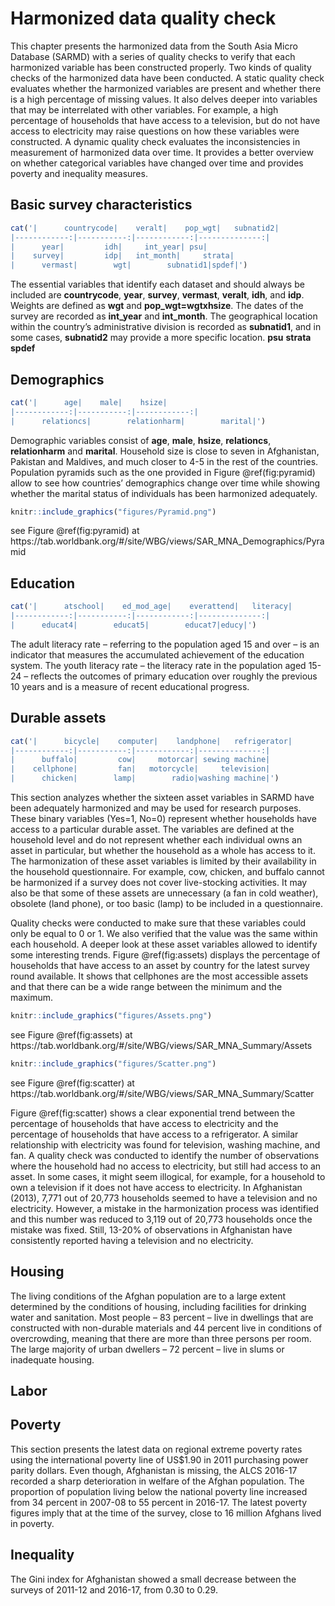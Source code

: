 # Harmonized data quality check {#qcheck}

This chapter presents the harmonized data from the South Asia Micro Database (SARMD) with a series of quality checks to verify that each harmonized variable has been constructed properly. Two kinds of quality checks of the harmonized data have been conducted. A static quality check evaluates whether the harmonized variables are present and whether there is a high percentage of missing values. It also delves deeper into variables that may be interrelated with other variables. For example, a high percentage of households that have access to a television, but do not have access to electricity may raise questions on how these variables were constructed. A dynamic quality check evaluates the inconsistencies in measurement of harmonized data over time. It provides a better overview on whether categorical variables have changed over time and provides poverty and inequality measures. 

## Basic survey characteristics


```{r table0, echo=FALSE, results='asis'}
cat('|      countrycode|    veralt|    pop_wgt|   subnatid2|
|------------:|-----------:|------------:|--------------:|
|      year|         idh|     int_year| psu|
|    survey|         idp|   int_month|     strata|
|      vermast|        wgt|        subnatid1|spdef|')
```


The essential variables that identify each dataset and should always be included are **countrycode**, **year**, **survey**, **vermast**, **veralt**, **idh**, and **idp**. Weights are defined as **wgt** and **pop_wgt=wgtxhsize**. The dates of the survey are recorded as **int_year** and **int_month**. The geographical location within the country’s administrative division is recorded as **subnatid1**, and in some cases, **subnatid2** may provide a more specific location. 
**psu**
**strata**
**spdef** 

## Demographics

```{r table1, echo=FALSE, results='asis'}
cat('|      age|    male|    hsize|
|------------:|-----------:|------------:|
|      relationcs|        relationharm|        marital|')
```

Demographic variables consist of **age**, **male**, **hsize**, **relationcs**, **relationharm** and **marital**. 
Household size is close to seven in Afghanistan, Pakistan and Maldives, and much closer to 4-5 in the rest of the countries. Population pyramids such as the one provided in Figure \@ref(fig:pyramid) allow to see how countries’ demographics change over time while showing whether the marital status of individuals has been harmonized adequately. 

```{r pyramid, fig.cap='Population Pyramid for Afghanistan (2013)', out.width='80%', fig.asp=.75, fig.align='center'}
knitr::include_graphics("figures/Pyramid.png")
```

see Figure \@ref(fig:pyramid) at https://tab.worldbank.org/#/site/WBG/views/SAR_MNA_Demographics/Pyramid 


## Education

```{r table2, echo=FALSE, results='asis'}
cat('|      atschool|    ed_mod_age|    everattend|   literacy|
|------------:|-----------:|------------:|--------------:|
|      educat4|        educat5|        educat7|educy|')
```

The adult literacy rate – referring to the population aged 15 and over – is an indicator that measures the accumulated achievement of the education system. The youth literacy rate – the literacy rate in the population aged 15-24 – reflects the outcomes of primary education over roughly the previous 10 years and is a measure of recent educational progress. 


## Durable assets

```{r table3, echo=FALSE, results='asis'}
cat('|      bicycle|    computer|    landphone|   refrigerator|
|------------:|-----------:|------------:|--------------:|
|      buffalo|         cow|     motorcar| sewing machine|
|    cellphone|         fan|   motorcycle|     television|
|      chicken|        lamp|        radio|washing machine|')
```

This section analyzes whether the sixteen asset variables in SARMD have been adequately harmonized and may be used for research purposes. These binary variables (Yes=1, No=0) represent whether households have access to a particular durable asset. The variables are defined at the household level and do not represent whether each individual owns an asset in particular, but whether the household as a whole has access to it. The harmonization of these asset variables is limited by their availability in the household questionnaire. For example, cow, chicken, and buffalo cannot be harmonized if a survey does not cover live-stocking activities. It may also be that some of these assets are unnecessary (a fan in cold weather), obsolete (land phone), or too basic (lamp) to be included in a questionnaire. 

Quality checks were conducted to make sure that these variables could only be equal to 0 or 1. We also verified that the value was the same within each household. A deeper look at these asset variables allowed to identify some interesting trends. Figure \@ref(fig:assets) displays the percentage of households that have access to an asset by country for the latest survey round available. It shows that cellphones are the most accessible assets and that there can be a wide range between the minimum and the maximum. 

```{r assets, fig.cap='Harmonized asset ownership in latest household survey round', out.width='80%', fig.asp=.75, fig.align='center'}
knitr::include_graphics("figures/Assets.png")
```

see Figure \@ref(fig:assets) at https://tab.worldbank.org/#/site/WBG/views/SAR_MNA_Summary/Assets 


```{r scatter, fig.cap='Access to refrigerator and access to electricity across surveys', out.width='80%', fig.asp=.75, fig.align='center'}
knitr::include_graphics("figures/Scatter.png")
```

see Figure \@ref(fig:scatter) at https://tab.worldbank.org/#/site/WBG/views/SAR_MNA_Summary/Scatter 


Figure \@ref(fig:scatter) shows a clear exponential trend between the percentage of households that have access to electricity and the percentage of households that have access to a refrigerator. A similar relationship with electricity was found for television, washing machine, and fan. A quality check was conducted to identify the number of observations where the household had no access to electricity, but still had access to an asset. In some cases, it might seem illogical, for example, for a household to own a television if it does not have access to electricity. In Afghanistan (2013), 7,771 out of 20,773 households seemed to have a television and no electricity. However, a mistake in the harmonization process was identified and this number was reduced to 3,119 out of 20,773 households once the mistake was fixed. Still, 13-20% of observations in Afghanistan have consistently reported having a television and no electricity. 

## Housing
The living conditions of the Afghan population are to a large extent determined by the conditions of housing, including facilities for drinking water and sanitation. Most people – 83 percent – live in dwellings that are constructed with non-durable materials and 44 percent live in conditions of overcrowding, meaning that there are more than three persons per room. The large majority of urban dwellers – 72 percent – live in slums or inadequate housing. 

## Labor

## Poverty

This section presents the latest data on regional extreme poverty rates using the international poverty line of US$1.90 in 2011 purchasing power parity dollars. Even though, Afghanistan is missing, the ALCS 2016-17 recorded a sharp deterioration in welfare of the Afghan population. The proportion of population living below the national poverty line increased from 34 percent in 2007-08 to 55 percent in 2016-17. The latest poverty figures imply that at the time of the survey, close to 16 million Afghans lived in poverty. 

## Inequality
The Gini index for Afghanistan showed a small decrease between the surveys of 2011-12 and 2016-17, from 0.30 to 0.29. 
